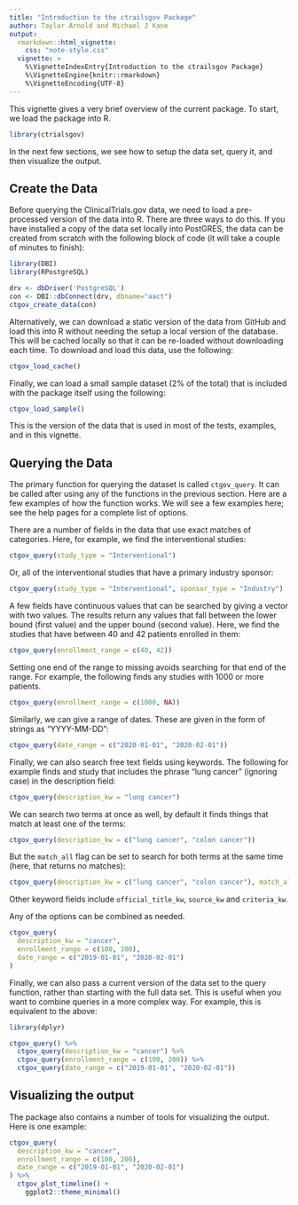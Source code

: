 ```yaml
---
title: "Introduction to the ctrailsgov Package"
author: Taylor Arnold and Michael J Kane
output:
  rmarkdown::html_vignette:
    css: "note-style.css"
  vignette: >
    %\VignetteIndexEntry{Introduction to the ctrailsgov Package}
    %\VignetteEngine{knitr::rmarkdown}
    %\VignetteEncoding{UTF-8}
---
```


This vignette gives a very brief overview of the current package. To start,
we load the package into R.

```r
library(ctrialsgov)
```

In the next few sections, we see how to setup the data set, query it, and then
visualize the output.

## Create the Data

Before querying the ClinicalTrials.gov data, we need to load a pre-processed
version of the data into R. There are three ways to do this. If you have
installed a copy of the data set locally into PostGRES, the data can be
created from scratch with the following block of code (it will take a couple
of minutes to finish):

```r
library(DBI)
library(RPostgreSQL)

drv <- dbDriver('PostgreSQL')
con <- DBI::dbConnect(drv, dbname="aact")
ctgov_create_data(con)
```

Alternatively, we can download a static version of the data from GitHub and
load this into R without needing the setup a local version of the database.
This will be cached locally so that it can be re-loaded without downloading
each time. To download and load this data, use the following:

```r
ctgov_load_cache()
```

Finally, we can load a small sample dataset (2% of the total) that is included
with the package itself using the following:

```r
ctgov_load_sample()
```

This is the version of the data that is used in most of the tests, examples,
and in this vignette.

## Querying the Data

The primary function for querying the dataset is called `ctgov_query`. It can
be called after using any of the functions in the previous section. Here
are a few examples of how the function works. We will see a few examples here;
see the help pages for a complete list of options.

There are a number of fields in the data that use exact matches of categories.
Here, for example, we find the interventional studies:

```r
ctgov_query(study_type = "Interventional")
```

Or, all of the interventional studies that have a primary industry sponsor:

```r
ctgov_query(study_type = "Interventional", sponsor_type = "Industry")
```

A few fields have continuous values that can be searched by giving a vector
with two values. The results return any values that fall between the lower
bound (first value) and the upper bound (second value). Here, we find the
studies that have between 40 and 42 patients enrolled in them:

```r
ctgov_query(enrollment_range = c(40, 42))
```

Setting one end of the range to missing avoids searching for that end of the
range. For example, the following finds any studies with 1000 or more patients.

```r
ctgov_query(enrollment_range = c(1000, NA))
```

Similarly, we can give a range of dates. These are given in the form of strings
as "YYYY-MM-DD":

```r
ctgov_query(date_range = c("2020-01-01", "2020-02-01"))
```

Finally, we can also search free text fields using keywords. The following for
example finds and study that includes the phrase "lung cancer" (ignoring
case) in the description field:

```r
ctgov_query(description_kw = "lung cancer")
```

We can search two terms at once as well, by default it finds things that match
at least one of the terms:

```r
ctgov_query(description_kw = c("lung cancer", "colon cancer"))
```

But the `match_all` flag can be set to search for both terms at the same time
(here, that returns no matches):

```r
ctgov_query(description_kw = c("lung cancer", "colon cancer"), match_all = TRUE)
```

Other keyword fields include `official_title_kw`, `source_kw` and `criteria_kw`.

Any of the options can be combined as needed.

```r
ctgov_query(
  description_kw = "cancer",
  enrollment_range = c(100, 200),
  date_range = c("2019-01-01", "2020-02-01")
)
```

Finally, we can also pass a current version of the data set to the query
function, rather than starting with the full data set. This is useful when
you want to combine queries in a more complex way. For example, this is
equivalent to the above:

```r
library(dplyr)

ctgov_query() %>%
  ctgov_query(description_kw = "cancer") %>%
  ctgov_query(enrollment_range = c(100, 200)) %>%
  ctgov_query(date_range = c("2019-01-01", "2020-02-01"))
```

## Visualizing the output

The package also contains a number of tools for visualizing the output.
Here is one example:

```r
ctgov_query(
  description_kw = "cancer",
  enrollment_range = c(100, 200),
  date_range = c("2019-01-01", "2020-02-01")
) %>%
  ctgov_plot_timeline() +
    ggplot2::theme_minimal()
```

